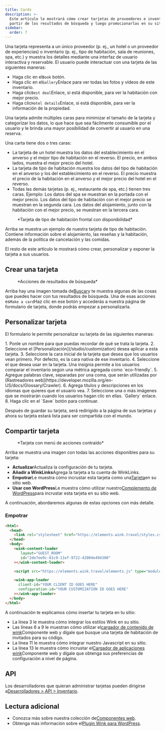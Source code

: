 ```yaml
---
title: Cards
description: >-
  Este artículo le mostrará cómo crear tarjetas de proveedores e inventario a
  partir de los resultados de búsqueda y luego promocionarlas en su sitio.
sidebar:
  order: 7
---
```


Una tarjeta representa a un único proveedor (p. ej., un hotel o un proveedor de experiencias) o inventario (p. ej., tipo de habitación, sala de reuniones, spa, etc.) y muestra los detalles mediante una interfaz de usuario interactiva y reservable.
El usuario puede interactuar con una tarjeta de las siguientes maneras:

* Haga clic en el`Book` botón.
* Haga clic en el`Gallery`Enlace para ver todas las fotos y vídeos de este inventario.
* Haga clic`Best deal`Enlace, si está disponible, para ver la habitación con mejor precio.
* Haga clic`Hotel details`Enlace, si está disponible, para ver la información de la propiedad.

Una tarjeta admite múltiples caras para minimizar el tamaño de la tarjeta y categorizar los datos, lo que hace que sea fácilmente consumible por el usuario y le brinda una mayor posibilidad de convertir al usuario en una reserva.

Una carta tiene dos o tres caras:

* La tarjeta de un hotel muestra los datos del establecimiento en el anverso y el mejor tipo de habitación en el reverso. El precio, en ambos lados, muestra el mejor precio del hotel.
* La tarjeta de tipo de habitación muestra los datos del tipo de habitación en el anverso y los del establecimiento en el reverso. El precio muestra el precio de la habitación en el anverso y el mejor precio del hotel en el reverso.
* Todas las demás tarjetas (p. ej., restaurante de spa, etc.) tienen tres caras. Ejemplo: Los datos del spa se muestran en la portada con el mejor precio. Los datos del tipo de habitación con el mejor precio se muestran en la segunda cara. Los datos del alojamiento, junto con la habitación con el mejor precio, se muestran en la tercera cara.

<figure>
  <CloudinaryImage width="350" height="829" resize="scale" quality="best" alt="Vista previa de la tarjeta" src="academy/card-example" errorImage="noimage_opaque_nyrtl0.png" />

  <figcaption>*Tarjeta de tipo de habitación frontal con disponibilidad*</figcaption>
</figure>


Arriba se muestra un ejemplo de nuestra tarjeta de tipo de habitación. Contiene información sobre el alojamiento, las reseñas y la habitación, además de la política de cancelación y las comidas.

El resto de este artículo le mostrará cómo crear, personalizar y exponer la tarjeta a sus usuarios.

## Crear una tarjeta

<figure>
  <CloudinaryImage width="350" height="238" resize="scale" quality="best" alt="Comportamiento" src="academy/inventory-actions" errorImage="noimage_opaque_nyrtl0.png" />

  <figcaption>*Acciones de resultados de búsqueda*</figcaption>
</figure>


Arriba hay una imagen tomada de[Buscar](/studio/search)y te muestra algunas de las cosas que puedes hacer con tus resultados de búsqueda. Una de esas acciones es`Make a card`Haz clic en ese botón y accederás a nuestra página de formulario de tarjeta, donde podrás empezar a personalizarla.

## Personalizar tarjeta

El formulario le permite personalizar su tarjeta de las siguientes maneras:

<Steps>
  1. Ponle un nombre para que puedas recordar de qué se trata la tarjeta.
  2. Seleccione el [Personalización](/studio/customization) desea aplicar a esta tarjeta.
  3. Seleccione la cara inicial de la tarjeta que desea que los usuarios vean primero. Por defecto, es la cara nativa de ese inventario.
  4. Seleccione el <Badge text="badge" variant="tip" size="small" /> que desea usar en la tarjeta. Una insignia permite a los usuarios comparar el inventario según una métrica agregada como `eco-friendly`.
  5. Agregue palabras clave, separadas por una coma, que serán utilizadas por [Rastreadores web](https://developer.mozilla.org/en-US/docs/Glossary/Crawler).
  6. Agrega títulos y descripciones en los idiomas que quieres que el usuario vea.
  7. Seleccione una o más imágenes que se mostrarán cuando los usuarios hagan clic en ellas. `Gallery` enlace.
  8. Haga clic en el `Save` botón para continuar.
</Steps>


Después de guardar su tarjeta, será redirigido a la página de sus tarjetas y ahora su tarjeta estará lista para ser compartida con el mundo.

## Compartir tarjeta

<figure>
  <CloudinaryImage width="350" height="857" resize="scale" quality="best" alt="Tarjeta" src="academy/card-actions" errorImage="noimage_opaque_nyrtl0.png" />

  <figcaption>*Tarjeta con menú de acciones contraído*</figcaption>
</figure>


Arriba se muestra una imagen con todas las acciones disponibles para su tarjeta:

* **Actualizar**Actualiza la configuración de tu tarjeta.
* **Añadir a WinkLinks**Agrega la tarjeta a tu cuenta de WinkLinks.
* **Empotrar**Le muestra cómo incrustar esta tarjeta como una[Tarjeta](/developers/web-components/#content-loader)en su sitio web.
* **Usar con WordPress**Le muestra cómo utilizar nuestro[Complemento de WordPress](/developers/wordpress)para incrustar esta tarjeta en su sitio web.

A continuación, abordaremos algunas de estas opciones con más detalle.

### Empotrar

```html {3, 6-9, 11, 13-16}
<html>
  <head>
    <link rel="stylesheet" href="https://elements.wink.travel/styles.css"></link>
  </head>
  <body>
    <wink-content-loader
       layout="GUEST_ROOM"
       id="2de7ee9c-61c9-11ef-9722-42004e494300"
    ></wink-content-loader>

    <script src="https://elements.wink.travel/elements.js" type="module" defer></script>

    <wink-app-loader
      client-id="YOUR CLIENT ID GOES HERE"
      configuration-id="YOUR CUSTOMIZATION ID GOES HERE"
    ></wink-app-loader>
  </body>
</html>
```

A continuación te explicamos cómo insertar tu tarjeta en tu sitio:

* La línea 3 le muestra cómo integrar los estilos Wink en su sitio.
* Las líneas 6 a 9 le muestran cómo utilizar el[cargador de contenido de wink](/developers/web-components/#content-loader)Componente web y dígale que busque una tarjeta de habitación de invitados para su código.
* La línea 11 le muestra cómo integrar nuestro Javascript en su sitio.
* La línea 13 le muestra cómo incrustar el[Cargador de aplicaciones wink](/developers/web-components/#application-loader)Componente web y dígale que obtenga sus preferencias de configuración a nivel de página.

## API

Los desarrolladores que quieran administrar tarjetas pueden dirigirse a[Desarrolladores > API > Inventario](/developers/apis/#inventory-api).

## Lectura adicional

* Conozca más sobre nuestra colección de[Componentes web](/developers/web-components).
* Obtenga más información sobre el[Plugin Wink para WordPress](/developers/wordpress).

